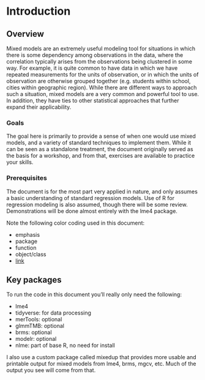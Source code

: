 # Introduction

## Overview

Mixed models are an extremely useful modeling tool for situations in which there is some dependency among observations in the data, where the correlation typically arises from the observations being clustered in some way. For example, it is quite common to have data in which we have repeated measurements for the units of observation, or in which the units of observation are otherwise grouped together (e.g. students within school, cities within geographic region).   While there are different ways to approach such a situation, mixed models are a very common and powerful tool to use.  In addition, they have ties to other statistical approaches that further expand their applicability.

### Goals

The goal here is primarily to provide a sense of when one would use mixed models, and a variety of standard techniques to implement them.  While it can be seen as a standalone treatment, the document originally served as the basis for a workshop, and from that, exercises are available to practice your skills.


### Prerequisites

The document is for the most part very applied in nature, and only assumes a basic understanding of standard regression models. Use of R for regression modeling is also assumed, though there will be some review.  Demonstrations will be done almost entirely with the <span class="pack">lme4</span> package.

Note the following color coding used in this document:

- <span class="emph">emphasis</span>
- <span class="pack">package</span>
- <span class="func">function</span>
- <span class="objclass">object/class</span>
- [link]() 


<!-- ## Workshop -->

<!-- If doing or interested in the workshop follow these steps: -->

<!-- 0. Download the zip file at [GitHub](https://github.com/m-clark/mixed-models-with-r-workshop-2019/archive/master.zip). Be mindful of where you put it. -->
<!-- 1. Unzip it. Be mindful of where you put the resulting folder. -->
<!-- 2. Open RStudio. -->
<!-- 3. File/Open Project and click on the blue icon (`mixed-models-with-r-workshop-2019.Rproj`) in the folder you just created. -->
<!-- 4. File/Open Click on the ReadMe file and do what it says. -->


## Key packages

To run the code in this document you'll really only need the following:

- <span class="pack">lme4</span> 
- <span class="pack">tidyverse</span>: for data processing
- <span class="pack">merTools</span>: optional
- <span class="pack">glmmTMB</span>: optional
- <span class="pack">brms</span>: optional
- <span class="pack">modelr</span>: optional
- <span class="pack">nlme</span>: part of base R, no need for install

I also use a custom package called <span class="pack">mixedup</span> that provides more usable and printable output for mixed models from <span class="pack">lme4</span>, <span class="pack">brms</span>, <span class="pack">mgcv</span>, etc. Much of the output you see will come from that.